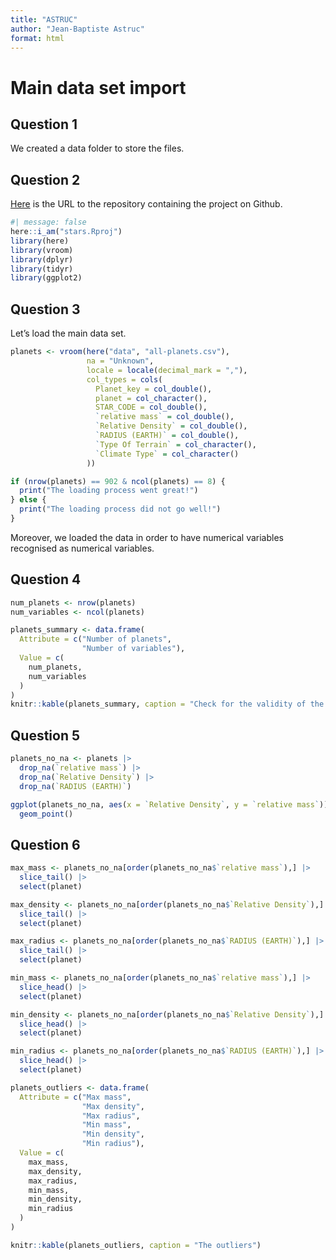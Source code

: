```yaml
---
title: "ASTRUC"
author: "Jean-Baptiste Astruc"
format: html
---
```


# Main data set import

## Question 1

We created a data folder to store the files.

## Question 2

[Here](https://github.com/JBA15/stars) is the URL to the repository containing the project on Github.

```r
#| message: false
here::i_am("stars.Rproj")
library(here)
library(vroom)
library(dplyr)
library(tidyr)
library(ggplot2)
```

## Question 3

Let's load the main data set.

```r
planets <- vroom(here("data", "all-planets.csv"),
                 na = "Unknown",
                 locale = locale(decimal_mark = ","),
                 col_types = cols(
                   Planet_key = col_double(),
                   planet = col_character(),
                   STAR_CODE = col_double(),
                   `relative mass` = col_double(),
                   `Relative Density` = col_double(),
                   `RADIUS (EARTH)` = col_double(),
                   `Type Of Terrain` = col_character(),
                   `Climate Type` = col_character()
                 ))
```

```r
if (nrow(planets) == 902 & ncol(planets) == 8) {
  print("The loading process went great!")
} else {
  print("The loading process did not go well!")
}
```
Moreover, we loaded the data in order to have numerical variables recognised as numerical variables.

## Question 4

```r
num_planets <- nrow(planets)
num_variables <- ncol(planets)
```



```r
planets_summary <- data.frame(
  Attribute = c("Number of planets", 
                "Number of variables"),
  Value = c(
    num_planets,
    num_variables
  )
)
knitr::kable(planets_summary, caption = "Check for the validity of the loading process for planets")

```

## Question 5

```r
planets_no_na <- planets |>
  drop_na(`relative mass`) |>
  drop_na(`Relative Density`) |>
  drop_na(`RADIUS (EARTH)`)

ggplot(planets_no_na, aes(x = `Relative Density`, y = `relative mass`)) +
  geom_point()
```

## Question 6

```r
max_mass <- planets_no_na[order(planets_no_na$`relative mass`),] |>
  slice_tail() |>
  select(planet)

max_density <- planets_no_na[order(planets_no_na$`Relative Density`),] |>
  slice_tail() |>
  select(planet)

max_radius <- planets_no_na[order(planets_no_na$`RADIUS (EARTH)`),] |>
  slice_tail() |>
  select(planet)

min_mass <- planets_no_na[order(planets_no_na$`relative mass`),] |>
  slice_head() |>
  select(planet)

min_density <- planets_no_na[order(planets_no_na$`Relative Density`),] |>
  slice_head() |>
  select(planet)

min_radius <- planets_no_na[order(planets_no_na$`RADIUS (EARTH)`),] |>
  slice_head() |>
  select(planet)
```


```r
planets_outliers <- data.frame(
  Attribute = c("Max mass", 
                "Max density",
                "Max radius",
                "Min mass",
                "Min density",
                "Min radius"),
  Value = c(
    max_mass,
    max_density,
    max_radius,
    min_mass,
    min_density,
    min_radius
  )
)

knitr::kable(planets_outliers, caption = "The outliers")

```



























